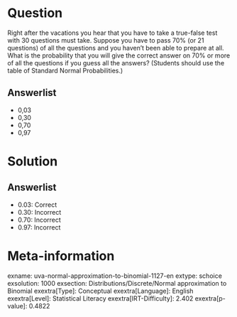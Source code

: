 Question
========

Right after the vacations you hear that you have to take a true-false test with 30 questions must take. Suppose you have to pass 70% (or 21 questions) of all the questions and you haven't been able to prepare at all. What is the probability that you will give the correct answer on 70% or more of all the questions if you guess all the answers? (Students should use the table of Standard Normal Probabilities.)

Answerlist
----------

* 0,03
* 0,30
* 0,70
* 0,97

Solution
========

Answerlist
----------

* 0.03: Correct
* 0.30: Incorrect
* 0.70: Incorrect
* 0.97: Incorrect

Meta-information
================
exname: uva-normal-approximation-to-binomial-1127-en
extype: schoice
exsolution: 1000
exsection: Distributions/Discrete/Normal approximation to Binomial
exextra[Type]: Conceptual
exextra[Language]: English
exextra[Level]: Statistical Literacy
exextra[IRT-Difficulty]: 2.402
exextra[p-value]: 0.4822
